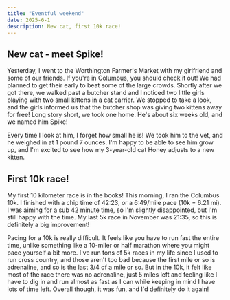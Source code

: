 ```yaml
---
title: "Eventful weekend"
date: 2025-6-1
description: New cat, first 10k race!
---
```


## New cat - meet Spike!

Yesterday, I went to the Worthington Farmer's Market with my girlfriend and some of our friends. If you're in Columbus, you should check it out! We had planned to get their early to beat some of the large crowds. Shortly after we got there, we walked past a butcher stand and I noticed two little girls playing with two small kittens in a cat carrier. We stopped to take a look, and the girls informed us that the butcher shop was giving two kittens away for free! Long story short, we took one home. He's about six weeks old, and we named him Spike!

<CaptionableImage src="/blog-post-images/spike-1.jpeg" alt="Spike laying on my bed" caption="Spike laying on my bed"/>

Every time I look at him, I forget how small he is! We took him to the vet, and he weighed in at 1 pound 7 ounces. I'm happy to be able to see him grow up, and I'm excited to see how my 3-year-old cat Honey adjusts to a new kitten. 

## First 10k race!

My first 10 kilometer race is in the books! This morning, I ran the Columbus 10k. I finished with a chip time of 42:23, or a 6:49/mile pace (10k = 6.21 mi). I was aiming for a sub 42 minute time, so I'm slightly disappointed, but I'm still happy with the time. My last 5k race in November was 21:35, so this is definitely a big improvement!

Pacing for a 10k is really difficult. It feels like you have to run fast the entire time, unlike something like a 10-miler or half marathon where you might pace yourself a bit more. I've run tons of 5k races in my life since I used to run cross country, and those aren't too bad because the first mile or so is adrenaline, and so is the last 3/4 of a mile or so. But in the 10k, it felt like most of the race there was no adrenaline, just 5 miles left and feeling like I have to dig in and run almost as fast as I can while keeping in mind I have lots of time left. Overall though, it was fun, and I'd definitely do it again!